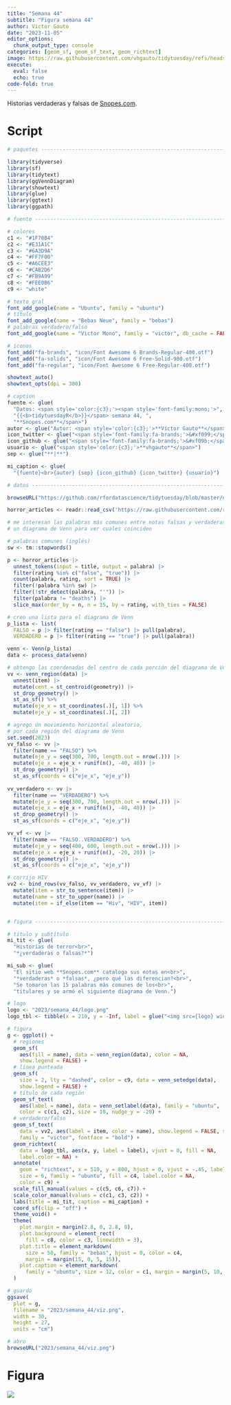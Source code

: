 ```yaml
---
title: "Semana 44"
subtitle: "Figura semana 44"
author: Víctor Gauto
date: "2023-11-05"
editor_options:
  chunk_output_type: console
categories: [geom_sf, geom_sf_text, geom_richtext]
image: https://raw.githubusercontent.com/vhgauto/tidytuesday/refs/heads/main/2023/semana_44/viz.png
execute:
  eval: false
  echo: true
code-fold: true
---
```


Historias verdaderas y falsas de [Snopes.com](https://www.snopes.com/).

# Script

```r

# paquetes ----------------------------------------------------------------

library(tidyverse)
library(sf)
library(tidytext)
library(ggVennDiagram)
library(showtext)
library(glue)
library(ggtext)
library(ggpath)

# fuente ------------------------------------------------------------------

# colores
c1 <- "#1F78B4"
c2 <- "#E31A1C"
c3 <- "#6A3D9A"
c4 <- "#FF7F00"
c5 <- "#A6CEE3"
c6 <- "#CAB2D6"
c7 <- "#FB9A99"
c8 <- "#FEE0B6"
c9 <- "white"

# texto gral
font_add_google(name = "Ubuntu", family = "ubuntu")
# título
font_add_google(name = "Bebas Neue", family = "bebas")
# palabras verdadero/falso
font_add_google(name = "Victor Mono", family = "victor", db_cache = FALSE)

# íconos
font_add("fa-brands", "icon/Font Awesome 6 Brands-Regular-400.otf")
font_add("fa-solids", "icon/Font Awesome 6 Free-Solid-900.otf")
font_add("fa-regular", "icon/Font Awesome 6 Free-Regular-400.otf")

showtext_auto()
showtext_opts(dpi = 300)

# caption
fuente <- glue(
  "Datos: <span style='color:{c3};'><span style='font-family:mono;'>",
  "{{<b>tidytuesdayR</b>}}</span> semana 44, ",
  "**Snopes.com**</span>")
autor <- glue("Autor: <span style='color:{c3};'>**Víctor Gauto**</span>")
icon_twitter <- glue("<span style='font-family:fa-brands;'>&#xf099;</span>")
icon_github <- glue("<span style='font-family:fa-brands;'>&#xf09b;</span>")
usuario <- glue("<span style='color:{c3};'>**vhgauto**</span>")
sep <- glue("**|**")

mi_caption <- glue(
  "{fuente}<br>{autor} {sep} {icon_github} {icon_twitter} {usuario}")

# datos -------------------------------------------------------------------

browseURL("https://github.com/rfordatascience/tidytuesday/blob/master/data/2023/2023-10-31/readme.md")

horror_articles <- readr::read_csv('https://raw.githubusercontent.com/rfordatascience/tidytuesday/master/data/2023/2023-10-31/horror_articles.csv')

# me interesan las palabras más comunes entre notas falsas y verdaderas, y con
# un diagrama de Venn para ver cuales coinciden

# palabras comunes (inglés)
sw <- tm::stopwords()

p <- horror_articles |> 
  unnest_tokens(input = title, output = palabra) |> 
  filter(rating %in% c("false", "true")) |> 
  count(palabra, rating, sort = TRUE) |> 
  filter(!palabra %in% sw) |> 
  filter(!str_detect(palabra, "'")) |> 
  filter(palabra != "deaths") |> 
  slice_max(order_by = n, n = 15, by = rating, with_ties = FALSE)

# creo una lista para el diagrama de Venn
p_lista <- list(
  FALSO = p |> filter(rating == "false") |> pull(palabra),
  VERDADERO = p |> filter(rating == "true") |> pull(palabra))

venn <- Venn(p_lista)
data <- process_data(venn)

# obtengo las coordenadas del centro de cada porción del diagrama de Venn
vv <- venn_region(data) |> 
  unnest(item) |> 
  mutate(cent = st_centroid(geometry)) |> 
  st_drop_geometry() |> 
  st_as_sf() %>%
  mutate(eje_x = st_coordinates(.)[, 1]) %>%
  mutate(eje_y = st_coordinates(.)[, 2])

# agrego un movimiento horizontal aleatorio, 
# por cada región del diagrama de Venn
set.seed(2023)
vv_falso <- vv |> 
  filter(name == "FALSO") %>%
  mutate(eje_y = seq(300, 700, length.out = nrow(.))) |> 
  mutate(eje_x = eje_x + runif(n(), -40, 40)) |> 
  st_drop_geometry() |> 
  st_as_sf(coords = c("eje_x", "eje_y"))
  
vv_verdadero <- vv |> 
  filter(name == "VERDADERO") %>%
  mutate(eje_y = seq(300, 700, length.out = nrow(.))) |> 
  mutate(eje_x = eje_x + runif(n(), -40, 40)) |> 
  st_drop_geometry() |> 
  st_as_sf(coords = c("eje_x", "eje_y"))

vv_vf <- vv |> 
  filter(name == "FALSO..VERDADERO") %>%
  mutate(eje_y = seq(400, 600, length.out = nrow(.))) |> 
  mutate(eje_x = eje_x + runif(n(), -20, 20)) |> 
  st_drop_geometry() |> 
  st_as_sf(coords = c("eje_x", "eje_y"))

# corrijo HIV
vv2 <- bind_rows(vv_falso, vv_verdadero, vv_vf) |> 
  mutate(item = str_to_sentence(item)) |> 
  mutate(name = str_to_upper(name)) |> 
  mutate(item = if_else(item == "Hiv", "HIV", item))


# figura ------------------------------------------------------------------

# título y subtítulo
mi_tit <- glue(
  "Historias de terror<br>",
  "*¿verdaderas o falsas?*")

mi_sub <- glue(
  "El sitio web **Snopes.com** cataloga sus notas en<br>",
  "*verdaderas* o *falsas*, ¿pero qué las diferencian?<br>",
  "Se tomaron las 15 palabras más comunes de los<br>",
  "titulares y se armó el siguiente diagrama de Venn.")

# logo
logo <- "2023/semana_44/logo.png"
logo_tbl <- tibble(x = 210, y = -Inf, label = glue("<img src={logo} width='100'>"))

# figura
g <- ggplot() +
  # regiones
  geom_sf(
    aes(fill = name), data = venn_region(data), color = NA,
    show.legend = FALSE) +
  # línea punteada
  geom_sf(
    size = 2, lty = "dashed", color = c9, data = venn_setedge(data),
    show.legend = FALSE) +
  # título de cada región
  geom_sf_text(
    aes(label = name), data = venn_setlabel(data), family = "ubuntu", 
    color = c(c1, c2), size = 10, nudge_y = -20) +
  # verdadero/falso
  geom_sf_text(
    data = vv2, aes(label = item, color = name), show.legend = FALSE, size = 7,
    family = "victor", fontface = "bold") +
  geom_richtext(
    data = logo_tbl, aes(x, y, label = label), vjust = 0, fill = NA, 
    label.color = NA) +
  annotate(
    geom = "richtext", x = 510, y = 800, hjust = 0, vjust = -.45, label = mi_sub,
    size = 6, family = "ubuntu", fill = c4, label.color = NA, 
    color = c9) +
  scale_fill_manual(values = c(c5, c6, c7)) +
  scale_color_manual(values = c(c1, c3, c2)) +
  labs(title = mi_tit, caption = mi_caption) +
  coord_sf(clip = "off") +
  theme_void() +
  theme(
    plot.margin = margin(2.8, 0, 2.8, 0),
    plot.background = element_rect(
      fill = c8, color = c3, linewidth = 3),
    plot.title = element_markdown(
      size = 50, family = "bebas", hjust = 0, color = c4,
      margin = margin(15, 0, 5, 15)),
    plot.caption = element_markdown(
      family = "ubuntu", size = 12, color = c1, margin = margin(5, 10, 5, 0))
  )

# guardo
ggsave(
  plot = g,
  filename = "2023/semana_44/viz.png",
  width = 30,
  height = 27,
  units = "cm")

# abro
browseURL("2023/semana_44/viz.png")
```

# Figura

![](https://raw.githubusercontent.com/vhgauto/tidytuesday/refs/heads/main/2023/semana_44/viz.png)


